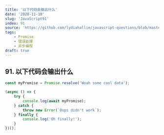 ```yaml
---
title: '以下代码会输出什么'
date: '2020-11-18'
slug: 'JavaScript91'
index: 91
source: 'https://github.com/lydiahallie/javascript-questions/blob/master/zh-CN/README-zh_CN.md#130-%E8%BE%93%E5%87%BA%E4%BB%80%E4%B9%88'
tags:
    - Promise
    - 错误处理
    - 异步编程
draft: true
---
```


## 91. 以下代码会输出什么

```js:index.js
const myPromise = Promise.resolve('Woah some cool data');

(async () => {
	try {
		console.log(await myPromise);
	} catch {
		throw new Error(`Oops didn't work`);
	} finally {
		console.log('Oh finally!');
	}
})();
```
